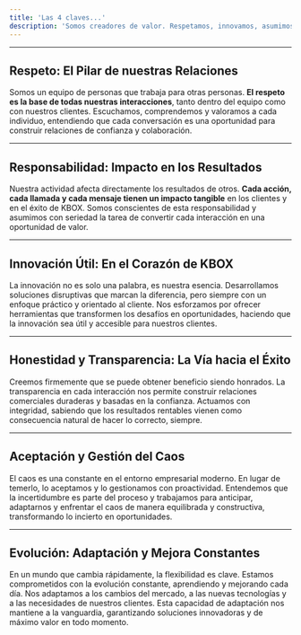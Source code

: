 ```yaml
---
title: 'Las 4 claves...'
description: 'Somos creadores de valor. Respetamos, innovamos, asumimos nuestra responsabilidad y actuamos con transparencia. El caos y el cambio son parte del camino, por eso evolucionamos constantemente. Nos comprometemos a ofrecer lo mejor a nuestros clientes, porque creemos que estos valores son la clave del éxito sostenible.'
---
```


---

## Respeto: El Pilar de nuestras Relaciones
Somos un equipo de personas que trabaja para otras personas. **El respeto es la base de todas nuestras interacciones**, tanto dentro del equipo como con nuestros clientes. Escuchamos, comprendemos y valoramos a cada individuo, entendiendo que cada conversación es una oportunidad para construir relaciones de confianza y colaboración.

---

## Responsabilidad: Impacto en los Resultados
Nuestra actividad afecta directamente los resultados de otros. **Cada acción, cada llamada y cada mensaje tienen un impacto tangible** en los clientes y en el éxito de KBOX. Somos conscientes de esta responsabilidad y asumimos con seriedad la tarea de convertir cada interacción en una oportunidad de valor.

---

## Innovación Útil: En el Corazón de KBOX
La innovación no es solo una palabra, es nuestra esencia. Desarrollamos soluciones disruptivas que marcan la diferencia, pero siempre con un enfoque práctico y orientado al cliente. Nos esforzamos por ofrecer herramientas que transformen los desafíos en oportunidades, haciendo que la innovación sea útil y accesible para nuestros clientes.

---

## Honestidad y Transparencia: La Vía hacia el Éxito
Creemos firmemente que se puede obtener beneficio siendo honrados. La transparencia en cada interacción nos permite construir relaciones comerciales duraderas y basadas en la confianza. Actuamos con integridad, sabiendo que los resultados rentables vienen como consecuencia natural de hacer lo correcto, siempre.

---

## Aceptación y Gestión del Caos
El caos es una constante en el entorno empresarial moderno. En lugar de temerlo, lo aceptamos y lo gestionamos con proactividad. Entendemos que la incertidumbre es parte del proceso y trabajamos para anticipar, adaptarnos y enfrentar el caos de manera equilibrada y constructiva, transformando lo incierto en oportunidades.

---

## Evolución: Adaptación y Mejora Constantes
En un mundo que cambia rápidamente, la flexibilidad es clave. Estamos comprometidos con la evolución constante, aprendiendo y mejorando cada día. Nos adaptamos a los cambios del mercado, a las nuevas tecnologías y a las necesidades de nuestros clientes. Esta capacidad de adaptación nos mantiene a la vanguardia, garantizando soluciones innovadoras y de máximo valor en todo momento.
